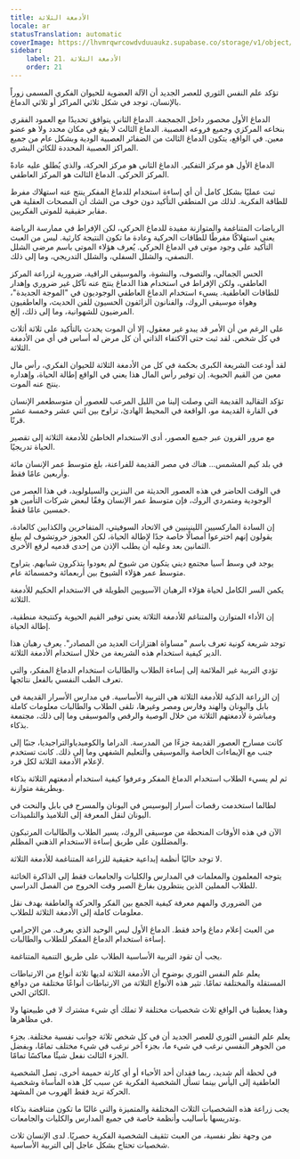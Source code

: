 ```yaml
---
title: الأدمغة الثلاثة
locale: ar
statusTranslation: automatic
coverImage: https://lhvmrqwrcowdvduuaukz.supabase.co/storage/v1/object/public/strapi-uploads/small_cover-educacion-fundamental.webp-2d51a7828a2b1309555be27f7e2a61a0.webp
sidebar:
    label: 21. الأدمغة الثلاثة
    order: 21
---
```

تؤكد علم النفس الثوري للعصر الجديد أن الآلة العضوية للحيوان الفكري المسمى زوراً بالإنسان، توجد في شكل ثلاثي المراكز أو ثلاثي الدماغ.

الدماغ الأول محصور داخل الجمجمة. الدماغ الثاني يتوافق تحديدًا مع العمود الفقري بنخاعه المركزي وجميع فروعه العصبية. الدماغ الثالث لا يقع في مكان محدد ولا هو عضو معين. في الواقع، يتكون الدماغ الثالث من الضفائر العصبية الودية وبشكل عام من جميع المراكز العصبية المحددة للكائن البشري.

الدماغ الأول هو مركز التفكير. الدماغ الثاني هو مركز الحركة، والذي يُطلق عليه عادةً المركز الحركي. الدماغ الثالث هو المركز العاطفي.

ثبت عمليًا بشكل كامل أن أي إساءة استخدام للدماغ المفكر ينتج عنه استهلاك مفرط للطاقة الفكرية. لذلك من المنطقي التأكيد دون خوف من الشك أن المصحات العقلية هي مقابر حقيقية للموتى الفكريين.

الرياضات المتناغمة والمتوازنة مفيدة للدماغ الحركي، لكن الإفراط في ممارسة الرياضة يعني استهلاكًا مفرطًا للطاقات الحركية وعادة ما تكون النتيجة كارثية. ليس من العبث التأكيد على وجود موتى في الدماغ الحركي. يُعرف هؤلاء الموتى باسم مرضى الشلل النصفي، والشلل السفلي، والشلل التدريجي، وما إلى ذلك.

الحس الجمالي، والتصوف، والنشوة، والموسيقى الراقية، ضرورية لزراعة المركز العاطفي، ولكن الإفراط في استخدام هذا الدماغ ينتج عنه تآكل غير ضروري وإهدار للطاقات العاطفية. يسيء استخدام الدماغ العاطفي الوجوديون في "الموجة الجديدة"، وهواة موسيقى الروك، والفنانون الزائفون الحسيون للفن الحديث، والعاطفيون المرضيون للشهوانية، وما إلى ذلك، إلخ.

على الرغم من أن الأمر قد يبدو غير معقول، إلا أن الموت يحدث بالتأكيد على ثلاثة أثلاث في كل شخص. لقد ثبت حتى الاكتفاء الذاتي أن كل مرض له أساس في أي من الأدمغة الثلاثة.

لقد أودعت الشريعة الكبرى بحكمة في كل من الأدمغة الثلاثة للحيوان الفكري، رأس مال معين من القيم الحيوية. إن توفير رأس المال هذا يعني في الواقع إطالة الحياة، وإهداره ينتج عنه الموت.

تؤكد التقاليد القديمة التي وصلت إلينا من الليل المرعب للعصور أن متوسط ​​عمر الإنسان في القارة القديمة مو، الواقعة في المحيط الهادئ، تراوح بين اثني عشر وخمسة عشر قرنًا.

مع مرور القرون عبر جميع العصور، أدى الاستخدام الخاطئ للأدمغة الثلاثة إلى تقصير الحياة تدريجيًا.

في بلد كيم المشمس... هناك في مصر القديمة للفراعنة، بلغ متوسط ​​عمر الإنسان مائة وأربعين عامًا فقط.

في الوقت الحاضر في هذه العصور الحديثة من البنزين والسيلولويد، في هذا العصر من الوجودية ومتمردي الروك، فإن متوسط ​​عمر الإنسان وفقًا لبعض شركات التأمين هو خمسين عامًا فقط.

إن السادة الماركسيين اللينينيين في الاتحاد السوفيتي، المتفاخرين والكذابين كالعادة، يقولون إنهم اخترعوا أمصالًا خاصة جدًا لإطالة الحياة، لكن العجوز خروتشوف لم يبلغ الثمانين بعد وعليه أن يطلب الإذن من إحدى قدميه لرفع الأخرى.

يوجد في وسط آسيا مجتمع ديني يتكون من شيوخ لم يعودوا يتذكرون شبابهم. يتراوح متوسط ​​عمر هؤلاء الشيوخ بين أربعمائة وخمسمائة عام.

يكمن السر الكامل لحياة هؤلاء الرهبان الآسيويين الطويلة في الاستخدام الحكيم للأدمغة الثلاثة.

إن الأداء المتوازن والمتناغم للأدمغة الثلاثة يعني توفير القيم الحيوية وكنتيجة منطقية، إطالة الحياة.

توجد شريعة كونية تعرف باسم "مساواة اهتزازات العديد من المصادر". يعرف رهبان هذا الدير كيفية استخدام هذه الشريعة من خلال استخدام الأدمغة الثلاثة.

تؤدي التربية غير الملائمة إلى إساءة الطلاب والطالبات استخدام الدماغ المفكر، والتي تعرف الطب النفسي بالفعل نتائجها.

إن الزراعة الذكية للأدمغة الثلاثة هي التربية الأساسية. في مدارس الأسرار القديمة في بابل واليونان والهند وفارس ومصر وغيرها، تلقى الطلاب والطالبات معلومات كاملة ومباشرة لأدمغتهم الثلاثة من خلال الوصية والرقص والموسيقى وما إلى ذلك، مجتمعة بذكاء.

كانت مسارح العصور القديمة جزءًا من المدرسة. الدراما والكوميديا ​​والتراجيديا، جنبًا إلى جنب مع الإيماءات الخاصة والموسيقى والتعليم الشفهي وما إلى ذلك. كانت تستخدم لإعلام الأدمغة الثلاثة لكل فرد.

ثم لم يسيء الطلاب استخدام الدماغ المفكر وعرفوا كيفية استخدام أدمغتهم الثلاثة بذكاء وبطريقة متوازنة.

لطالما استخدمت رقصات أسرار إليوسيس في اليونان والمسرح في بابل والنحت في اليونان لنقل المعرفة إلى التلاميذ والتلميذات.

الآن في هذه الأوقات المنحطة من موسيقى الروك، يسير الطلاب والطالبات المرتبكون والمضللون على طريق إساءة الاستخدام الذهني المظلم.

لا توجد حاليًا أنظمة إبداعية حقيقية للزراعة المتناغمة للأدمغة الثلاثة.

يتوجه المعلمون والمعلمات في المدارس والكليات والجامعات فقط إلى الذاكرة الخائنة للطلاب المملين الذين ينتظرون بفارغ الصبر وقت الخروج من الفصل الدراسي.

من الضروري والمهم معرفة كيفية الجمع بين الفكر والحركة والعاطفة بهدف نقل معلومات كاملة إلى الأدمغة الثلاثة للطلاب.

من العبث إعلام دماغ واحد فقط. الدماغ الأول ليس الوحيد الذي يعرف. من الإجرامي إساءة استخدام الدماغ المفكر للطلاب والطالبات.

يجب أن تقود التربية الأساسية الطلاب على طريق التنمية المتناغمة.

يعلم علم النفس الثوري بوضوح أن الأدمغة الثلاثة لديها ثلاثة أنواع من الارتباطات المستقلة والمختلفة تمامًا. تثير هذه الأنواع الثلاثة من الارتباطات أنواعًا مختلفة من دوافع الكائن الحي.

وهذا يعطينا في الواقع ثلاث شخصيات مختلفة لا تملك أي شيء مشترك لا في طبيعتها ولا في مظاهرها.

يعلم علم النفس الثوري للعصر الجديد أن في كل شخص ثلاثة جوانب نفسية مختلفة. بجزء من الجوهر النفسي نرغب في شيء ما، بجزء آخر نرغب في شيء مختلف تمامًا، وبفضل الجزء الثالث نفعل شيئًا معاكسًا تمامًا.

في لحظة ألم شديد، ربما فقدان أحد الأحباء أو أي كارثة حميمة أخرى، تصل الشخصية العاطفية إلى اليأس بينما تسأل الشخصية الفكرية عن سبب كل هذه المأساة وشخصية الحركة تريد فقط الهروب من المشهد.

يجب زراعة هذه الشخصيات الثلاث المختلفة والمتميزة والتي غالبًا ما تكون متناقضة بذكاء وتدريسها بأساليب وأنظمة خاصة في جميع المدارس والكليات والجامعات.

من وجهة نظر نفسية، من العبث تثقيف الشخصية الفكرية حصريًا. لدى الإنسان ثلاث شخصيات تحتاج بشكل عاجل إلى التربية الأساسية.

